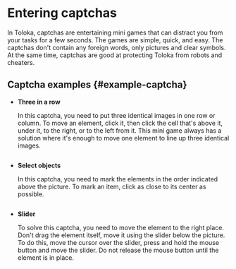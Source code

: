 # Entering captchas

In Toloka, captchas are entertaining mini games that can distract you from your tasks for a few seconds. The games are simple, quick, and easy. The captchas don&apos;t contain any foreign words, only pictures and clear symbols. At the same time, captchas are good at protecting Toloka from robots and cheaters.

## Captcha examples {#example-captcha}

- **Three in a row**

    In this captcha, you need to put three identical images in one row or column. To move an element, click it, then click the cell that&apos;s above it, under it, to the right, or to the left from it. This mini game always has a solution where it&apos;s enough to move one element to line up three identical images.

    <Image width="700px" withBackground imageId="1676448971639" alt="" />

- **Select objects**

    In this captcha, you need to mark the elements in the order indicated above the picture. To mark an item, click as close to its center as possible.

    <Image width="400px" withBackground imageId="1676448975964" alt="" />

- **Slider**

    To solve this captcha, you need to move the element to the right place. Don't drag the element itself, move it using the slider below the picture. To do this, move the cursor over the slider, press and hold the mouse button and move the slider. Do not release the mouse button until the element is in place.

    <Image width="700px" withBackground imageId="1676449002530" alt="" />